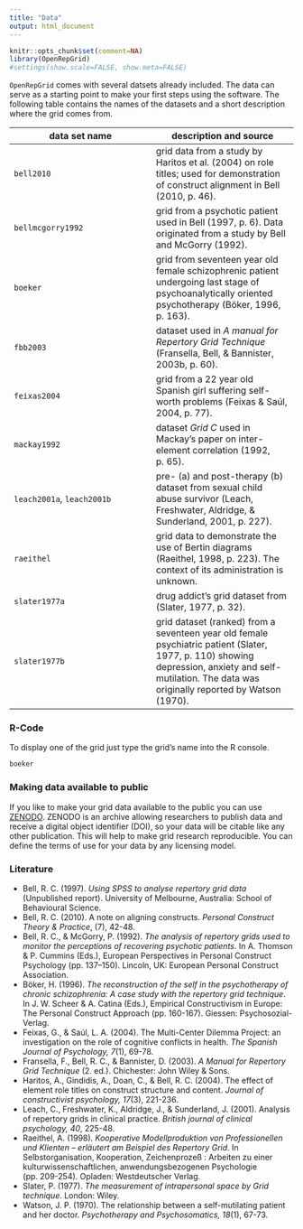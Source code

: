 ```yaml
---
title: "Data"
output: html_document
---
```


```r
knitr::opts_chunk$set(comment=NA)
library(OpenRepGrid)
#settings(show.scale=FALSE, show.meta=FALSE)
```

`OpenRepGrid` comes with several datsets already included. The data can serve as a starting point to make your first steps using the software. The following table contains the names of the datasets and a short description where the grid comes from.

data set name   | description and source
------------- | -------------
`bell2010`	|  grid data from a study by Haritos et al. (2004) on role titles; used for demonstration of construct alignment in Bell (2010, p. 46).
`bellmcgorry1992`   | 	grid from a psychotic patient used in Bell (1997, p. 6). Data originated from a study by Bell and McGorry (1992).
`boeker`  | 	grid from seventeen year old female schizophrenic patient undergoing last stage of psychoanalytically oriented psychotherapy (Böker, 1996, p. 163).
`fbb2003`  |  	dataset used in *A manual for Repertory Grid Technique* (Fransella, Bell, & Bannister, 2003b, p. 60).
`feixas2004`  | 	grid from a 22 year old Spanish girl suffering self-worth problems (Feixas & Saúl, 2004, p. 77).
`mackay1992`  | 	dataset *Grid C* used in Mackay's paper on inter-element correlation (1992, p. 65).
`leach2001a`, `leach2001b` |  pre- (a) and post-therapy (b) dataset from sexual child abuse survivor (Leach, Freshwater, Aldridge, & Sunderland, 2001, p. 227).
`raeithel` |	grid data to demonstrate the use of Bertin diagrams (Raeithel, 1998, p. 223). The context of its administration is unknown.
`slater1977a`  | 	drug addict’s grid dataset from (Slater, 1977, p. 32).
`slater1977b`   | 	grid dataset (ranked) from a seventeen year old female psychiatric patient (Slater, 1977, p. 110) showing depression, anxiety and self-mutilation. The data was originally reported by Watson (1970).

### R-Code

To display one of the grid just type the grid's name into the R console.

```r
boeker
```


### Making data available to public

If you like to make your grid data available to the public you can use [ZENODO](https://zenodo.org/). ZENODO is an archive allowing researchers to publish data and receive a digital object identifier (DOI), so your data will be citable like any other publication. This will help to make grid research reproducible. You can define the terms of use for your data by any licensing model.


### Literature

* Bell, R. C. (1997). *Using SPSS to analyse repertory grid data* (Unpublished report). University of Melbourne, Australia: School of Behavioural Science.
* Bell, R. C. (2010). A note on aligning constructs. *Personal Construct Theory & Practice*, (7), 42-48.
* Bell, R. C., & McGorry, P. (1992). *The analysis of repertory grids used to monitor the perceptions of recovering psychotic patients*. In A. Thomson & P. Cummins (Eds.), European Perspectives in Personal Construct Psychology (pp. 137–150). Lincoln, UK: European Personal Construct Association.
* Böker, H. (1996). *The reconstruction of the self in the psychotherapy of chronic schizophrenia: A case study with the repertory grid technique*. In J. W. Scheer & A. Catina (Eds.), Empirical Constructivism in Europe: The Personal Construct Approach (pp. 160-167). Giessen: Psychosozial-Verlag.
* Feixas, G., & Saúl, L. A. (2004). The Multi-Center Dilemma Project: an investigation on the role of cognitive conflicts in health. *The Spanish Journal of Psychology, 7*(1), 69-78.
* Fransella, F., Bell, R. C., & Bannister, D. (2003). *A Manual for Repertory Grid Technique* (2. ed.). Chichester: John Wiley & Sons.
* Haritos, A., Gindidis, A., Doan, C., & Bell, R. C. (2004). The effect of element role titles on construct structure and content. *Journal of constructivist psychology, 17*(3), 221-236.
* Leach, C., Freshwater, K., Aldridge, J., & Sunderland, J. (2001). Analysis of repertory grids in clinical practice. *British journal of clinical psychology, 40*, 225-48.
* Raeithel, A. (1998). *Kooperative Modellproduktion von Professionellen und Klienten – erläutert am Beispiel des Repertory Grid*. In Selbstorganisation, Kooperation, Zeichenprozeß : Arbeiten zu einer kulturwissenschaftlichen, anwendungsbezogenen Psychologie (pp. 209-254). Opladen: Westdeutscher Verlag.
* Slater, P. (1977). *The measurement of intrapersonal space by Grid technique*. London: Wiley.
* Watson, J. P. (1970). The relationship between a self-mutilating patient and her doctor. *Psychotherapy and Psychosomatics, 18*(1), 67-73.
